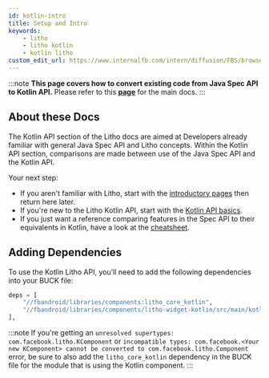 ```yaml
---
id: kotlin-intro
title: Setup and Intro
keywords:
    - litho
    - litho kotlin
    - kotlin litho
custom_edit_url: https://www.internalfb.com/intern/diffusion/FBS/browsefile/master/fbandroid/libraries/components/docs/kotlin/setup-and-intro.mdx
---
```



    
:::note
**This page covers how to convert existing code from Java Spec API to Kotlin API.** Please refer to this **[page](tutorial/overview.md)** for the main docs.
:::

## About these Docs

The Kotlin API section of the Litho docs are aimed at Developers already familiar with general Java Spec API and Litho concepts. Within the Kotlin API section, comparisons are made between use of the Java Spec API and the Kotlin API.

Your next step:

* If you aren't familiar with Litho, start with the [introductory pages](../tutorial/overview.md) then return here later.
* If you're new to the Litho Kotlin API, start with the [Kotlin API basics](basics.mdx).
* If you just want a reference comparing features in the Spec API to their equivalents in Kotlin, have a look at the [cheatsheet](cheatsheet.mdx).

## Adding Dependencies

To use the Kotlin Litho API, you'll need to add the following dependencies into your BUCK file:

```python title="BUCK"
deps = [
    "//fbandroid/libraries/components:litho_core_kotlin",
    "//fbandroid/libraries/components/litho-widget-kotlin/src/main/kotlin/com/facebook/litho/kotlin/widget:widget", # for widgets
],
```

:::note
If you're getting an `unresolved supertypes: com.facebook.litho.KComponent` or `incompatible types: com.facebook.<Your new KComponent> cannot be converted to com.facebook.litho.Component` error, be sure to also add the `litho_core_kotlin` dependency in the BUCK file for the module that is using the Kotlin component.
:::

